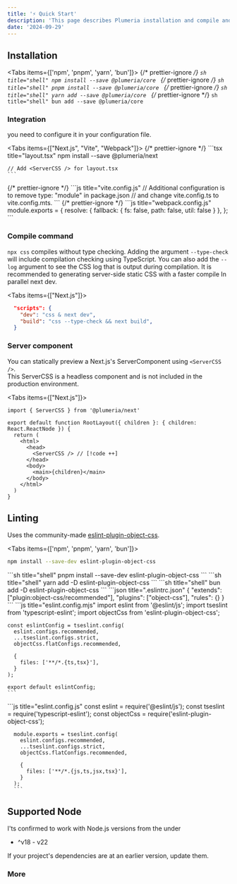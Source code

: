 ```yaml
---
title: '⚡️ Quick Start'
description: 'This page describes Plumeria installation and compile and plugin, and other details.'
date: '2024-09-29'
---
```



## Installation

<Tabs items={['npm', 'pnpm', 'yarn', 'bun']}>
  {/* prettier-ignore */}
  <Tab>
    ```sh title="shell"
    npm install --save @plumeria/core
    ```
  </Tab>
  {/* prettier-ignore */}
  <Tab>
    ```sh title="shell"
    pnpm install --save @plumeria/core
    ```
  </Tab>
  {/* prettier-ignore */}
  <Tab>
    ```sh title="shell"
    yarn add --save @plumeria/core
    ```
  </Tab>
  {/* prettier-ignore */}
  <Tab>
    ```sh title="shell"
    bun add --save @plumeria/core
    ```
  </Tab>
</Tabs>

### Integration

you need to configure it in your configuration file.

<Tabs items={["Next.js", "Vite", "Webpack"]}>
  {/* prettier-ignore */}
  <Tab>
    ```tsx title="layout.tsx"
    npm install --save @plumeria/next

    // Add <ServerCSS /> for layout.tsx
    ```

  </Tab>
  {/* prettier-ignore */}
  <Tab>
    ```js title="vite.config.js"
      // Additional configuration is to remove type: "module" in package.json
      // and change vite.config.ts to vite.config.mts.
    ```
  </Tab>
  {/* prettier-ignore */}
  <Tab>
    ```js title="webpack.config.js"
    module.exports = {
      resolve: {
        fallback: {
          fs: false,
          path: false,
          util: false
        }
      },
    };
    ```
  </Tab>
</Tabs>

### Compile command

<code>npx css</code> compiles without type checking. Adding the argument
<code>--type-check</code>
will include compilation checking using TypeScript. You can also add the
<code>--log</code>
argument to see the CSS log that is output during compilation. It is recommended
to generating server-side static CSS with a faster compile In parallel next dev.

<Tabs items={["Next.js"]}>
<Tab>
```json title="package.json"
  "scripts": {
    "dev": "css & next dev",
    "build": "css --type-check && next build",
  }
```
</Tab>
</Tabs>

### Server component

You can statically preview a Next.js's ServerComponent using <code>\<ServerCSS \/\></code>.  
This ServerCSS is a headless component and is not included in the production environment.

<Tabs items={["Next.js"]}>
<Tab>
```tsx title="layout.tsx"
import { ServerCSS } from '@plumeria/next'

export default function RootLayout({ children }: { children: React.ReactNode }) {
  return (
    <html>
      <head>
        <ServerCSS /> // [!code ++]
      </head> 
      <body>
        <main>{children}</main>
      </body>
    </html>
  )
}
```
</Tab>
</Tabs>

## Linting

Uses the community-made [eslint-plugin-object-css](https://www.npmjs.com/package/eslint-plugin-object-css).

<Tabs items={['npm', 'pnpm', 'yarn', 'bun']}>
<Tab>
```sh title="shell"
npm install --save-dev eslint-plugin-object-css
```
</Tab>
<Tab>
```sh title="shell"
pnpm install --save-dev eslint-plugin-object-css
```
</Tab>
<Tab>
```sh title="shell"
yarn add -D eslint-plugin-object-css
```
</Tab>
<Tab>
```sh title="shell"
bun add -D eslint-plugin-object-css
```
</Tab>
</Tabs>
<Tabs items={['eslint8', 'eslint9 with ESM', 'eslint9 with CommonJS']}>
<Tab>
```json title=".eslintrc.json"
{
  "extends": ["plugin:object-css/recommended"],  
  "plugins": ["object-css"],
  "rules": {}
}
```
</Tab>
  <Tab>
    ```js title="eslint.config.mjs"
    import eslint from '@eslint/js';
    import tseslint from 'typescript-eslint';
    import objectCss from 'eslint-plugin-object-css';

    const eslintConfig = tseslint.config(
      eslint.configs.recommended,
      ...tseslint.configs.strict,
      objectCss.flatConfigs.recommended,

      {
        files: ['**/*.{ts,tsx}'],
      }
    );

    export default eslintConfig;
    ```

  </Tab>
    <Tab>
      ```js title="eslint.config.js"
      const eslint = require('@eslint/js');
      const tseslint = require('typescript-eslint');
      const objectCss = require('eslint-plugin-object-css');

      module.exports = tseslint.config(
        eslint.configs.recommended,
        ...tseslint.configs.strict,
        objectCss.flatConfigs.recommended,

        {
          files: ['**/*.{js,ts,jsx,tsx}'],
        }
      );
      ```

  </Tab>
</Tabs>

## Supported Node

I'ts confirmed to work with Node.js versions from the under

- ^v18 - v22

If your project's dependencies are at an earlier version, update them.

### More

<Cards>
  <Card title="See more about ServerCSS" href="/docs/servercss" />
</Cards>
